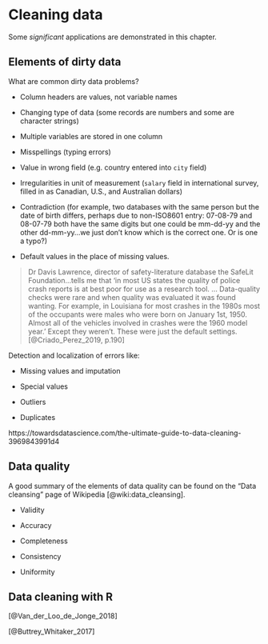 # Cleaning data

Some _significant_ applications are demonstrated in this chapter.


## Elements of dirty data

What are common dirty data problems?

* Column headers are values, not variable names

* Changing type of data (some records are numbers and some are character strings)

* Multiple variables are stored in one column 

* Misspellings (typing errors)

* Value in wrong field (e.g. country entered into `city` field)

* Irregularities in unit of measurement (`salary` field in international survey, filled in as Canadian, U.S., and Australian dollars)

* Contradiction (for example, two databases with the same person but the date of birth differs, perhaps due to non-ISO8601 entry: 07-08-79 and 08-07-79 both have the same digits but one could be mm-dd-yy and the other dd-mm-yy...we just don't know which is the correct one. Or is one a typo?)

* Default values in the place of missing values.

> Dr Davis Lawrence, director of safety-literature database the SafeLit Foundation...tells me that 'in most US states the quality of police crash reports is at best poor for use as a research tool. ... Data-quality checks were rare and when quality was evaluated it was found wanting. For example, in Louisiana for most crashes in the 1980s most of the occupants were males who were born on January 1st, 1950. Almost all of the vehicles involved in crashes were the 1960 model year.' Except they weren't. These were just the default settings. [@Criado_Perez_2019, p.190]


Detection and localization of errors like:

* Missing values and imputation

* Special values

* Outliers

* Duplicates


https://towardsdatascience.com/the-ultimate-guide-to-data-cleaning-3969843991d4


## Data quality

A good summary of the elements of data quality can be found on the "Data cleansing" page of Wikipedia [@wiki:data_cleansing].

* Validity

* Accuracy

* Completeness

* Consistency

* Uniformity


## Data cleaning with R

[@Van_der_Loo_de_Jonge_2018]

[@Buttrey_Whitaker_2017]


